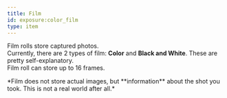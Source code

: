 ```yaml
---
title: Film
id: exposure:color_film
type: item
---
```


Film rolls store captured photos.\
Currently, there are 2 types of film: **Color** and **Black and White**. These are pretty self-explanatory.\
Film roll can store up to 16 frames.

<Callout>
    *Film does not store actual images, but **information** about the shot you took. This is not a real world after all.*
</Callout>

